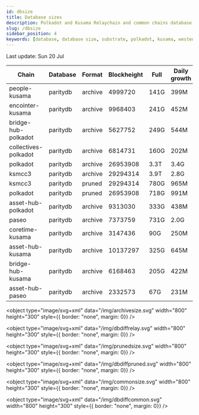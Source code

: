 ```yaml
---
id: dbsize
title: Database sizes
description: Polkadot and Kusama Relaychain and common chains database sizes
slug: /dbsize
sidebar_position: 4
keywords: [database, database size, substrate, polkadot, kusama, westend]
---
```



Last update: Sun 20 Jul

| Chain    | Database   | Format | Blockheight | Full         | Daily growth |
| ------------------------| ----------- | -------- | ------- | ---------- | ----- | 
| people-kusama | paritydb | archive | 4999720 | 141G | 399M |
| encointer-kusama | paritydb | archive | 9968403 | 241G | 452M |
| bridge-hub-polkadot | paritydb | archive | 5627752 | 249G | 544M |
| collectives-polkadot | paritydb | archive | 6814731 | 160G | 202M |
| polkadot | paritydb | archive | 26953908 | 3.3T | 3.4G |
| ksmcc3 | paritydb | archive | 29294314 | 3.9T | 2.8G |
| ksmcc3 | paritydb | pruned | 29294314 | 780G | 965M |
| polkadot | paritydb | pruned | 26953908 | 718G | 991M |
| asset-hub-polkadot | paritydb | archive | 9313030 | 333G | 438M |
| paseo | paritydb | archive | 7373759 | 731G | 2.0G |
| coretime-kusama | paritydb | archive | 3147436 | 90G | 250M |
| asset-hub-kusama | paritydb | archive | 10137297 | 325G | 645M |
| bridge-hub-kusama | paritydb | archive | 6168463 | 205G | 422M |
| asset-hub-paseo | paritydb | archive | 2332573 | 67G | 231M |
<object type="image/svg+xml" data="/img/archivesize.svg" width="800" height="300" style={{ border: "none", margin: 0}} />

<object type="image/svg+xml" data="/img/dbdiffrelay.svg" width="800" height="300" style={{ border: "none", margin: 0}} />

<object type="image/svg+xml" data="/img/prunedsize.svg" width="800" height="300" style={{ border: "none", margin: 0}} />

<object type="image/svg+xml" data="/img/dbdiffpruned.svg" width="800" height="300" style={{ border: "none", margin: 0}} />

<object type="image/svg+xml" data="/img/commonsize.svg" width="800" height="300" style={{ border: "none", margin: 0}} />

<object type="image/svg+xml" data="/img/dbdiffcommon.svg" width="800" height="300" style={{ border: "none", margin: 0}} />
